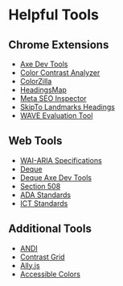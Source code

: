 # Helpful Tools

## Chrome Extensions

- [Axe Dev Tools](https://chrome.google.com/webstore/detail/axe-devtools-web-accessib/lhdoppojpmngadmnindnejefpokejbdd)
- [Color Contrast Analyzer](https://chrome.google.com/webstore/detail/color-contrast-analyzer/dagdlcijhfbmgkjokkjicnnfimlebcll)
- [ColorZilla](https://chrome.google.com/webstore/detail/colorzilla/bhlhnicpbhignbdhedgjhgdocnmhomnp)
- [HeadingsMap](https://chrome.google.com/webstore/detail/headingsmap/flbjommegcjonpdmenkdiocclhjacmbi)
- [Meta SEO Inspector](https://chrome.google.com/webstore/detail/meta-seo-inspector/ibkclpciafdglkjkcibmohobjkcfkaef)
- [SkipTo Landmarks Headings](https://chrome.google.com/webstore/detail/skipto-landmarks-headings/fjkpbfcodhflpdildjbmdhhmcoplghgf)
- [WAVE Evaluation Tool](https://chrome.google.com/webstore/detail/wave-evaluation-tool/jbbplnpkjmmeebjpijfedlgcdilocofh)

## Web Tools

- [WAI-ARIA Specifications](https://www.w3.org/WAI/ARIA/apg/)
- [Deque](https://www.deque.com/)
- [Deque Axe Dev Tools](https://www.deque.com/axe-devtools-accessibility-testing/)
- [Section 508](https://www.section508.gov/)
- [ADA Standards](https://www.access-board.gov/ada/#about-the-ada-accessibility-standards)
- [ICT Standards](https://www.access-board.gov/ict/)

## Additional Tools

- [ANDI](https://www.ssa.gov/accessibility/andi/help/install.html)
- [Contrast Grid](https://contrast-grid.eightshapes.com/?version=1.1.0)
- [Ally.js](https://allyjs.io/tests/focus-outline-styles/index.html)
- [Accessible Colors](https://accessible-colors.com/)
